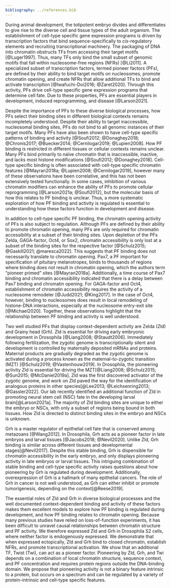 ```yaml
---
bibliography: ../references.bib
---
```


During animal development, the totipotent embryo divides and differentiates to give rise to the diverse cell and tissue types of the adult organism.
The establishment of cell-type specific gene expression programs is driven by transcription factors that bind sequence-specifically to *cis*-regulatory elements and recruiting transcriptional machinery.
The packaging of DNA into chromatin obstructs TFs from accessing their target motifs [@Luger1997].
Thus, many TFs only bind the small subset of genomic motifs that fall within nucleosome-free regions (NFRs) [@Li2011].
A specialized subset of transcription factors, termed pioneer factors (PFs), are defined by their ability to bind target motifs on nucleosomes, promote chromatin opening, and create NFRs that allow additional TFs to bind and activate transcription [@Iwafuchi-Doi2016; @Zaret2020].
Through this activity, PFs drive cell-type specific gene expression programs that determine cell fate.
Due to these properties, PFs are essential players in development, induced reprogramming, and disease [@Larson2021].

Despite the importance of PFs to these diverse biological processes, how PFs select their binding sites in different biological contexts remains incompletely understood.
Despite their ability to target inaccessible, nucleosomal binding sites, PFs do not bind to all genomic instances of their target motifs.
Many PFs have also been shown to have cell-type specific patterns of binding and activity [@Soufi2012; @Donaghey2018; @Chronis2017; @Buecker2014; @Cernilogar2019; @Lupien2008].
How PF binding is restricted in different tissues or cellular contexts remains unclear.
Many PFs bind primarily to naïve chromatin that is inaccessible, inactive, and lacks most histone modifications [@Soufi2012; @Donaghey2018].
Cell-type specific binding is often associated with cell-type specific chromatin features [@Mayran2018a; @Lupien2008; @Cernilogar2019], however many of these observations have been correlative, and this has not been extensively tested functionally.
In some cases, inhibition of various chromatin modifiers can enhance the ability of PFs to promote cellular reprogramming [@Larson2021a; @Soufi2012], but the molecular basis of how this relates to PF binding is unclear.
Thus, a more systematic exploration of how PF binding and activity is regulated is essential to understanding how these factors function in development and disease.

In addition to cell-type specific PF binding, the chromatin opening activity of PFs is also subject to regulation.
Although PFs are defined by their ability to promote chromatin opening, many PFs are only required for chromatin accessibility at a subset of their binding sites.
Upon depletion of the PFs Zelda, GAGA-factor, Oct4, or Sox2, chromatin accessibility is only lost at a subset of the binding sites for the respective factor [@Schulz2015; @Gaskill2021; @maresca2022].
This suggests that PF binding does not necessarily translate to chromatin opening.
Pax7, a PF important for specification of pituitary melanotropes, binds to thousands of regions where binding does not result in chromatin opening, which the authors term "pioneer primed" sites [@Mayran2018a].
Additionally, a time course of Pax7 binding and chromatin accessibility indicated that there is a delay between Pax7 binding and chromatin opening.
For GAGA-factor and Oct4, establishment of chromatin accessibility requires the activity of a nucleosome remodeler [@Judd2021; @King2017].
In the case of Oct4, however, binding to nucleosomes does result in local remodeling of histone-DNA interactions, especially at the nucleosome entry-exit site [@Michael2020].
Together, these observations highlight that the relationship between PF binding and activity is well understood.

Two well studied PFs that display context-dependent activity are Zelda (Zld) and Grainy head (Grh).
Zld is essential for driving early embryonic development in Drosophila [@Liang2008; @Staudt2006].
Immediately following fertilization, the zygotic genome is transcriptionally silent and development is controlled by maternally deposited mRNAs and proteins.
Maternal products are gradually degraded as the zygotic genome is activated during a process known as the maternal-to-zygotic transition (MZT) [@Schulz2019; @Vastenhouw2019].
In Drosophila, the pioneering activity Zld is essential for driving the MZT[@Liang2008; @Schulz2015; @Sun2015; @McDaniel2019a].
Zld was the first discovered activator of the zygotic genome, and work on Zld paved the way for the identification of analogous proteins in other species[@Lee2013; @Leichsenring2013; @Gassler2022].
Our lab recently identified an additional function of Zld in promoting neural stem cell (NSC) fate in the developing larval brain[@Larson2021a].
The majority of Zld binding sites are unique to either the embryo or NSCs, with only a subset of regions being bound in both tissues.
How Zld is directed to distinct binding sites in the embryo and NSCs is unknown.

Grh is a master regulator of epithelial cell fate that is conserved among metazoans [@Wang2012].
In Drosophila, Grh acts as a pioneer factor in late embryos and larval tissues [@Jacobs2018; @Nevil2020].
Unlike Zld, Grh binding is similar across different tissues and developmental stages[@Nevil2017].
Despite this stable binding, Grh is dispensible for chromatin accessibility in the early embryo, and only displays pioneering activity in late embryos or larval tissues.
This intriguing combination of stable binding and cell-type specific activity raises questions about how pioneering by Grh is regulated during development.
Additionally, overexpression of Grh is a hallmark of many epithelial cancers.
The role of Grh in cancer is not well understood, as Grh can either inhibit or promote tumorigenesis, depending on the context[@Reese2019].

The essential roles of Zld and Grh in diverse biological processes and the well documented context-dependent binding and activity of these factors makes them excellent models to explore how PF binding is regulated during development, and how PF binding relates to chromatin opening.
Because many previous studies have relied on loss-of-function experiments, it has been difficult to unravel causal relationships between chromatin structure and PF activity.
We therefore expressed Zld and Grh in Drosophila S2 cells, where neither factor is endogenously expressed.
We demonstrate that when expressed ectopically, Zld and Grh bind to closed chromatin, establish NFRs, and promote transcriptional activation.
We show that an additional TF, Twist (Twi), can act as a pioneer factor.
Pioneering by Zld, Grh, and Twi depends on a combination of local chromatin structure, sequence context, and PF concentration and requires protein regions outside the DNA-binding domain.
We propose that pioneering activity is not a binary feature intrinsic to a protein, but occurs on a spectrum and can be regulated by a variety of protein-intrinsic and cell-type specific features.
